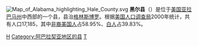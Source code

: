 [[File:Map_of_Alabama_highlighting_Hale_County.svg|right]]
'''黑尔县'''（{{lang-en|Hale County}}）是位于[[美国|美国]][[亚拉巴马州|亚拉巴马州]]中西部的一个县，县治[[格林斯博罗_(阿拉巴马州)|格林斯博罗]]。根据[[美国人口调查局|美国人口调查局]]2000年统计，共有人口17,185，其中[[非裔美国人|非裔美国人]]占58.95%、[[白人|白人]]占39.83%。

{{Alabama-stub}}
{{黑爾縣 (阿拉巴馬州)}}
{{Alabama}}

[[Category:亞拉巴馬州行政區劃|H]]
[[Category:阿巴拉契亚地区的县|Category:阿巴拉契亚地区的县]]
[[Category:塔斯卡盧薩都會區|T]]